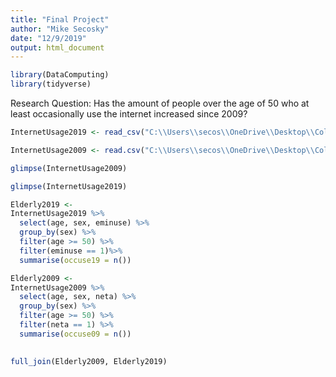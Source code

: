 ```yaml
---
title: "Final Project"
author: "Mike Secosky"
date: "12/9/2019"
output: html_document
---
```


```r
library(DataComputing)
library(tidyverse)
```

Research Question: Has the amount of people over the age of 50 who at least occasionally use the internet increased since 2009?





```r
InternetUsage2019 <- read_csv("C:\\Users\\secos\\OneDrive\\Desktop\\College\\Stat 184\\January 8-February 7, 2019 - Core Trends Survey - CSV.csv")
```

```r
InternetUsage2009 <- read.csv("C:\\Users\\secos\\OneDrive\\Desktop\\College\\June 18-21, 2009 - Video Uploading - CSV.csv")
```

```r
glimpse(InternetUsage2009)
```


```r
glimpse(InternetUsage2019)
```

```r
Elderly2019 <-
InternetUsage2019 %>%
  select(age, sex, eminuse) %>%
  group_by(sex) %>%
  filter(age >= 50) %>%
  filter(eminuse == 1)%>%
  summarise(occuse19 = n())
```

```r
Elderly2009 <-
InternetUsage2009 %>%
  select(age, sex, neta) %>%
  group_by(sex) %>%
  filter(age >= 50) %>%
  filter(neta == 1) %>%
  summarise(occuse09 = n())
  
```

```r
full_join(Elderly2009, Elderly2019)
```

